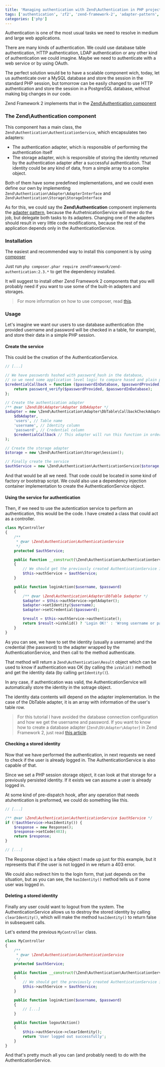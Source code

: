 ```yaml
---
title: 'Managing authentication with Zend\Authentication in PHP projects'
tags: ['authentication', 'zf2', 'zend-framework-2', 'adapter-pattern', 'composer', 'zf2-component', 'zf']
categories: ['php']
---
```


Authentication is one of the most usual tasks we need to resolve in medium and large web applications.

There are many kinds of authentication. We could use database table authentication, HTTP authentication, LDAP authentication or any other kind of authentication we could imagine. Maybe we need to authenticate with a web service or by using OAuth.

The perfect solution would be to have a scalable component wich, today, let us authenticate over a MySQL database and store the session in the standard PHP session, but tomorrow can be easily changed to use HTTP authentication and store the session in a PostgreSQL database, without making big changes in our code.

Zend Framework 2 implements that in the [Zend\Authentication component](http://framework.zend.com/manual/2.3/en/modules/zend.authentication.intro.html)

### The Zend\Authentication component

This component has a main class, the `Zend\Authentication\AuthenticationService`, which encapsulates two adapters:

* The authentication adapter, which is responsible of performing the authentication itself
* The storage adapter, wich is responsible of storing the identity returned by the authentication adapter after a successful authentication. That identity could be any kind of data, from a simple array to a complex object.

Both of them have some predefined implementations, and we could even define our own by implementing `Zend\Authentication\Adapter\AdapterInterface` and `Zend\Authentication\Storage\StorageInterface`

As for this, we could say the **Zend\Authentication** component implements the [adapter pattern](https://en.wikipedia.org/wiki/Adapter_pattern), because the AuthetnicationService will never do the job, but delegate both tasks to its adapters. Changing one of the adapters should result in very little code modifications, because the rest of the application depends only in the AuthenticationService.

### Installation

The easiest and recommended way to install this component is by using [composer](https://getcomposer.org/)

Just run `php composer.phar require zendframework/zend-authentication:2.3.*` to get the dependency installed.

It will suggest to install other Zend Framework 2 components that you will probably need if you want to use some of the built-in adapters and storages.

> For more information on how to use composer, read [this](/2014/07/19/dependency-management-and-autoloading-in-php-projects-with-composer/).

### Usage

Let's imagine we want our users to use database authentication (the provided username and password will be checked in a table, for example), and store their data in a simple PHP session.

#### Create the service

This could be the creation of the AuthenticationService.

```php
// [...]

// We have passwords hashed with password_hash in the database,
// so we need some application level logic to compare hased and plain passwords
$credentialCallback = function ($passwordInDatabase, $passwordProvided) {
    return password_verify($passwordProvided, $passwordInDatabase);
};

// Create the authentication adapter
/** @var \Zend\Db\Adapter\Adapter $dbAdapter */
$adapter = new \Zend\Authentication\Adapter\DbTable\CallbackCheckAdapter(
    $dbAdapter,
    'users', // Table name
    'username', // Identity column
    'password', // Credential column
    $credentialCallback // This adapter will run this function in order to check the password
);

// Create the storage adapter
$storage = new \Zend\Authentication\Storage\Session();

// Finally create the service
$authService = new \Zend\Authentication\AuthenticationService($storage, $adapter);
```

And that would be all we need. That code could be located in some kind of factory or bootstrap script. We could also use a dependency injection container implementation to create the AuthenticationService object.

#### Using the service for authentication

Then, if we need to use the autentication service to perform an authentication, this would be the code. I have created a class that could act as a controller.

```php
class MyController
{
    /**
     * @var \Zend\Authentication\AuthenticationService
     */
    protected $authService;

    public function __construct(\Zend\Authentication\AuthenticationService $authService)
    {
        // We should get the previously created AuthenticationService injected
        $this->authService = $authService;
    }

    public function loginAction($username, $password)
    {
        /** @var \Zend\Authentication\Adapter\DbTable $adapter */
        $adapter = $this->authService->getAdapter();
        $adapter->setIdentity($username);
        $adapter->setCredential($password);

        $result = $this->authService->authenticate();
        return $result->isValid() ? 'Login OK!' : 'Wrong username or password';
    }
}
```

As you can see, we have to set the identity (usually a username) and the credential (the password) to the adapter wrapped by the AuthenticationService, and then call to the method authenticate.

That method will return a `Zend\Authentication\Result` object which can be used to know if authentication was OK (by calling the `isValid()` method) and get the identity data (by calling `getIdentity()`).

In any case, if authentication was valid, the AuthenticationService will automatically store the identity in the sotrage object.

The identity data contents will depend on the adapter implementation. In the case of the DbTable adapter, it is an array with information of the user's table row.

> For this tutorial I have avoided the database connection configuration and how we get the username and password. If you want to know how to create a database adapter (`Zend\Db\Adapter\Adapter`) in Zend Framework 2, just read [this article](https://framework.zend.com/manual/2.3/en/modules/zend.db.adapter.html).

#### Checking a stored identity

Now that we have performed the authentication, in next requests we need to check if the user is already logged in. The AuthenticationService is also capable of that.

Since we set a PHP session storage object, it can look at that storage for a previously persisted identity. If it exists we can assume a user is already logged in.

At some kind of pre-dispatch hook, after any operation that needs atuhentication is preformed, we could do something like this.

```php
// [...]

/** @var \Zend\Authentication\AuthenticationService $authService */
if (!$authService->hasIdentity()) {
    $response = new Response();
    $response->setCode(403);
    return $response;
}

// [...]
```

The Response object is a fake object I made up just for this example, but it represents that if the user is not logged in we return a 403 error.

We could also redirect him to the login form, that just depends on the situation, but as you can see, the `hasIdentity()` method tells us if some user was logged in.

#### Deleting a stored identity

Finally any user could want to logout from the system. The AuthenticationService allows us to destroy the stored identity by calling `clearIdentity()`, which will make the method `hasIdentity()` to return false in subsequent calls.

Let's extend the previous `MyController` class.

```php
class MyController
{
    /**
     * @var \Zend\Authentication\AuthenticationService
     */
    protected $authService;

    public function __construct(\Zend\Authentication\AuthenticationService $authService)
    {
        // We should get the previously created AuthenticationService injected
        $this->authService = $authService;
    }

    public function loginAction($username, $password)
    {
        // [...]
    }

    public function logoutAction()
    {
        $this->authService->clearIdentity();
        return 'User logged out successfully';
    }
}
```

And that's pretty much all you can (and probably need) to do with the AuthenticationService.
